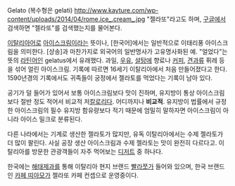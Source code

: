 Gelato
(복수형은 gelati)
http://www.kayture.com/wp-content/uploads/2014/04/rome.ice_.cream_.jpg
"젤라또"라고도 하며, [[구글]]에서 검색하면 "젤라또"를 검색했는지를 물어본다.

[[이탈리아어]]로 [[아이스크림]]이라는 뜻이나, [한국어]에서는 일반적으로 이태리풍 아이스크림을 의미한다. [샹송]과 마찬가지로 외국어의 일반명사가 고유명사화된 예. "얼었다"는 뜻의 [[라틴어]]인 gelatus에서 유래했다. 과일, [[우유]], [[설탕]]에 향료나 [[커피]], [[견과류]] 퓌레 등을 섞어 얼린 아이스크림. 
기록에 따르면 16세기 이탈리아에서 처음 만들어졌다고 한다. 1590년경의 기록에서도 귀족들이 궁정에서 젤라토를 먹었다는 기록이 남아 있다.

공기가 덜 들어가 있어서 보통 아이스크림보다 맛이 진하며, 유지방이 통상 아이스크림보다 절반 정도 적어서 비교적 저[[칼로리]]다. 어디까지나 '''비교적'''. 유지방이 법률에서 규정한 아이스크림의 필수 유지방 함유량보다 적기 때문에 엄밀히 말하자면 아이스크림이 아니라 아이스 밀크로 분류된다.

다른 나라에서는 기계로 생산한 젤라토가 많지만, 유독 이탈리아에서는 수제 젤라토가 더 많이 팔린다. 사실 공장 생산 아이스크림과 수제 젤라토는 맛이 완전히 다르다고. 이탈리아를 방문한 관광객들이 자주 먹어보는 [[디저트]] 중 하나다.

한국에는 [[해태제과]]를 통해 이탈리아 현지 브랜드 [[빨라쪼]]가 들어와 있으며, 한국 브랜드인 [[카페 띠아모]]가 젤라또 카페 컨셉으로 운영중이다. 
